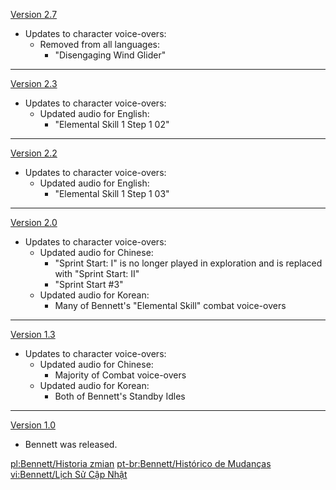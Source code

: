 {{Change History/Header}}
[[Version 2.7]]
*Updates to character voice-overs:
**Removed from all languages:
***"Disengaging Wind Glider"
----
[[Version 2.3]]
*Updates to character voice-overs:
**Updated audio for English:
***"Elemental Skill 1 Step 1 02"
----
[[Version 2.2]]
*Updates to character voice-overs:
**Updated audio for English:
***"Elemental Skill 1 Step 1 03"
----
[[Version 2.0]]
*Updates to character voice-overs:
**Updated audio for Chinese:
***"Sprint Start: I" is no longer played in exploration and is replaced with "Sprint Start: II"
***"Sprint Start #3"
**Updated audio for Korean:
***Many of Bennett's "Elemental Skill" combat voice-overs
----
[[Version 1.3]]
*Updates to character voice-overs:
**Updated audio for Chinese:
***Majority of Combat voice-overs
**Updated audio for Korean:
***Both of Bennett's Standby Idles
----
[[Version 1.0]]
*Bennett was released.
<noinclude>
[[pl:Bennett/Historia zmian]]
[[pt-br:Bennett/Histórico de Mudanças]]
[[vi:Bennett/Lịch Sử Cập Nhật]]
</noinclude>